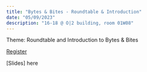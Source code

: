```yaml
---
title: "Bytes & Bites - Roundtable & Introduction"
date: "05/09/2023"
description: "16-18 @ O|2 building, room 01W08"
---
```


Theme: Roundtable and Introduction to Bytes & Bites

[Register](https://vu-nl.libcal.com/event/4070575)

[Slides] here

